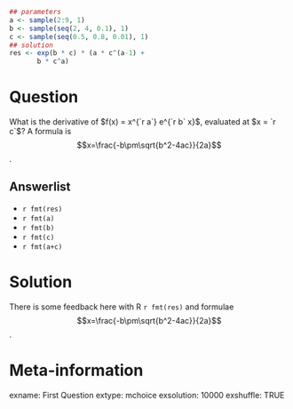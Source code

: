 ```r
## parameters
a <- sample(2:9, 1)
b <- sample(seq(2, 4, 0.1), 1)
c <- sample(seq(0.5, 0.8, 0.01), 1)
## solution
res <- exp(b * c) * (a * c^(a-1) +
       b * c^a)
```

Question
========
What is the derivative of $f(x) = x^{`r a`} e^{`r b` x}$, evaluated at $x = `r c`$?
A formula is $$x=\frac{-b\pm\sqrt{b^2-4ac}}{2a}$$.

Answerlist
----------
* `r fmt(res)`
* `r fmt(a)`
* `r fmt(b)`
* `r fmt(c)`
* `r fmt(a+c)`

Solution
========

There is some feedback here with R `r fmt(res)` and formulae $$x=\frac{-b\pm\sqrt{b^2-4ac}}{2a}$$.

Meta-information
================
exname: First Question
extype: mchoice
exsolution: 10000
exshuffle: TRUE
